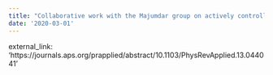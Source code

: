 ```yaml
---
title: "Collaborative work with the Majumdar group on actively controlling mode mixing in a photonic molecule is published in Physical Review Applied"
date: '2020-03-01'
---
```


external_link: 'https://journals.aps.org/prapplied/abstract/10.1103/PhysRevApplied.13.044041'